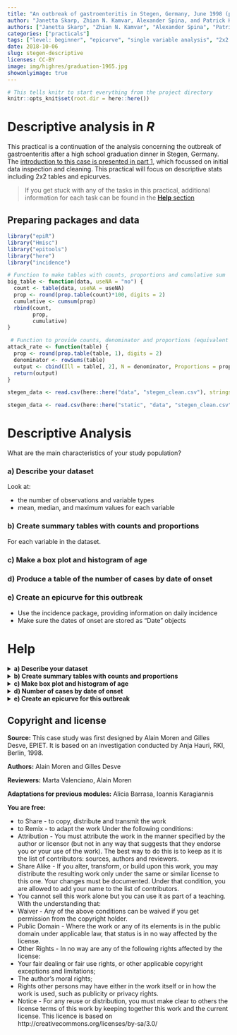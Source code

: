 ```yaml
---
title: "An outbreak of gastroenteritis in Stegen, Germany, June 1998 (part 2)"
author: "Janetta Skarp, Zhian N. Kamvar, Alexander Spina, and Patrick Keating"
authors: ["Janetta Skarp", "Zhian N. Kamvar", "Alexander Spina", "Patrick Keating"]
categories: ["practicals"]
tags: ["level: beginner", "epicurve", "single variable analysis", "2x2 tables", "reproducible research", "gastroenteritis"]
date: 2018-10-06
slug: stegen-descriptive
licenses: CC-BY
image: img/highres/graduation-1965.jpg
showonlyimage: true
---
```


```r
# This tells knitr to start everything from the project directory
knitr::opts_knit$set(root.dir = here::here())
```

# Descriptive analysis in *R*

This practical is a continuation of the analysis concerning the outbreak of gastroenteritis after a high school graduation dinner in Stegen, Germany. The [introduction to this case is presented in part 1](./stegen-introduction.html), which focussed on initial data inspection and cleaning. This practical will focus on descriptive stats including 2x2 tables and epicurves.

> If you get stuck with any of the tasks in this practical, additional information for each task can be found in the [**Help** section](#help) 

## Preparing packages and data

```r
library("epiR")
library("Hmisc")
library("epitools")
library("here")
library("incidence")
```

```r
# Function to make tables with counts, proportions and cumulative sum
big_table <- function(data, useNA = "no") {
  count <- table(data, useNA = useNA)
  prop <- round(prop.table(count)*100, digits = 2)
  cumulative <- cumsum(prop)
  rbind(count,
        prop,
        cumulative) 
}

 # Function to provide counts, denominator and proportions (equivalent of attack rate)
attack_rate <- function(table) {
  prop <- round(prop.table(table, 1), digits = 2)
  denominator <- rowSums(table) 
  output <- cbind(Ill = table[, 2], N = denominator, Proportions = prop[, 2])
  return(output)
}
```

```r
stegen_data <- read.csv(here::here("data", "stegen_clean.csv"), stringsAsFactors = FALSE)
```

```r
stegen_data <- read.csv(here::here("static", "data", "stegen_clean.csv"), stringsAsFactors = FALSE)
```

# Descriptive Analysis

What are the main characteristics of your study population?

### a) Describe your dataset
Look at: 

* the number of observations and variable types
* mean, median, and maximum values for each variable

### b) Create summary tables with counts and proportions
For each variable in the dataset.

### c) Make a box plot and histogram of age

### d) Produce a table of the number of cases by date of onset

### e) Create an epicurve for this outbreak

* Use the incidence package, providing information on daily incidence
* Make sure the dates of onset are stored as "Date" objects

# Help

<details style='display: inline;'>
<summary> <b> a) Describe your dataset </b> </summary>

You can view the structure of your data set using the following commands:

```r
# str provides an overview of the number of observations and variable types
str(stegen_data)

# summary provides mean, median and max values of your variables
summary(stegen_data)

# describe (from Hmisc package) provides no. of observations, missing values, unique levels of each variable
Hmisc::describe(stegen_data) 
```


"Summary" and "describe" can be applied to:  

* the whole dataset
* specific variables of interest  

In the example below we look at sex, age and pork in the **stegen_data** dataset. You can examine a variable within a dataset using the '`$`' sign followed by the variable name. 


```r
# table will give a very basic frequency table (counts), 
table(stegen_data$sex)

# summary gives the mean, median and max values of the specified variable
summary(stegen_data$age)

# describe gives the number of data points, missing values and number of categories
describe(stegen_data$pork)

```

</details>

<details style='display: inline;'>
<summary> <b> b) Create summary tables with counts and proportions </b> </summary>

We can create individual tables for each variable with the following steps:

```r
# Assign the counts of stegen_data$sex to the object "sex"
sex <- table(stegen_data$sex)

# Assign the proportion of stegen_data$sex to the object "prop" and round the values to 2 decimal places
prop <- round(prop.table(sex)*100, digits = 2)

# Assign the cumulative sum of stegen_data$sex to the object "cumul"
cumul <- cumsum(prop)

# Append/row bind the results of the three objects together and assign to the object table1
table1 <- rbind(sex,prop,cumul)
```

```r
table1
```

We could also use the big_table function (on page 2), which does all of the above steps in one line.

```r
big_table(stegen_data$sex)

big_table(stegen_data$beer)
```

We could use lapply to apply `big_table()` to each of our variables.

```r
# List the variables of interest and use c() to combine the elements into a vector
vars <- c("ill", "tira", "beer", "pork", "salmon")

lapply(stegen_data[, vars, drop = FALSE], FUN = big_table)
```

</details>

<details style='display: inline;'>
<summary> <b> c) Make box plot and histogram of age </b> </summary>

You can use the following to examine the age distribution among people who attended the party, as well as only those and who fell ill. 

```r
# Boxplot of the age of all who attended the party
boxplot(stegen_data$age)
```


```r
# Histogram of the ages of those who attended the party and who fell ill

# Here we use the hist function to plot the age of cases only (ill == 1)
# You will see that RStudio creates a jpeg file in your working directory with the above path and filename.
age_hist_all <- hist(stegen_data$age[stegen_data$ill == 1],
                     xlab = "Age",
                     ylab = "No. of cases",
                     main = "Histogram of the ages of cases")
```

```r
age_hist_all <- hist(stegen_data$age[stegen_data$ill == 1],
                     xlab = "Age",
                     ylab = "No. of cases",
                     main = "Histogram of the ages of cases")

```

If we believe that there are two identifiable age groups, then we can create a new age group variable using **one** of the following approaches:

```r
# by using ifelse (similar to Excel if statements)
stegen_data$agegroup <- ifelse(stegen_data$age >= 30, 1, 0)
```
```r
# Two alternative approaches
# The below are particularly useful when you want to create more than 2 categories
# by using cut
stegen_data$agegroup <- cut(stegen_data$age, c(0, 30, 150), labels = FALSE) - 1
# by using findInterval
stegen_data$agegroup <- findInterval(stegen_data$age, c(30, 150))
```

</details>

<details style='display: inline;'>
<summary> <b> d) Number of cases by date of onset </b> </summary>

You can produce summary tables by person and time (no place variable provided) using the big_table function.

```r
# Table 1: Descriptive epidemiology: Study population by sex
big_table(stegen_data$sex)

# Table 2: Descriptive epidemiology: Study population by age group
# useNA ="always" here allows you to see the proportion of NAs for this variable
big_table(stegen_data$agegroup, useNA = "always")

summary(stegen_data$age)

# Table 3: Descriptive epidemiology: Attack rate
big_table(stegen_data$ill)

# Table 4: Descriptive epidemiology: Cases by date of onset of illness
big_table(stegen_data$dateonset)
```

</details>

<details style='display: inline;'>
<summary> <b> e) Create an epicurve for this outbreak </b> </summary>

```r
# Make sure the dates are "Date" objects
stegen_data$dateonset <- as.Date(stegen_data$dateonset)

# Create the epicurve
stegen_incidence <- incidence::incidence(stegen_data$dateonset, interval = 1)
plot(stegen_incidence)
```

</details>

## Copyright and license

**Source:**
This case study was first designed by Alain Moren and Gilles Desve, EPIET. It is based on an investigation conducted by Anja Hauri, RKI, Berlin, 1998.

**Authors:**
Alain Moren and Gilles Desve

**Reviewers:**
Marta Valenciano, Alain Moren

**Adaptations for previous modules:**
Alicia Barrasa, Ioannis Karagiannis

**You are free:**

+ to Share - to copy, distribute and transmit the work
+ to Remix - to adapt the work
Under the following conditions:
+ Attribution - You must attribute the work in the manner specified by the author or licensor (but not in any way that suggests that they endorse you or your use of the work). The best way to do this is to keep as it is the list of contributors: sources, authors and reviewers.
+ Share Alike - If you alter, transform, or build upon this work, you may distribute the resulting work only under the same or similar license to this one. Your changes must be documented. Under that condition, you are allowed to add your name to the list of contributors.
+ You cannot sell this work alone but you can use it as part of a teaching.
With the understanding that:
+ Waiver - Any of the above conditions can be waived if you get permission from the copyright holder.
+ Public Domain - Where the work or any of its elements is in the public domain under applicable law, that status is in no way affected by the license.
+ Other Rights - In no way are any of the following rights affected by the license:
+ Your fair dealing or fair use rights, or other applicable copyright exceptions and limitations;
+ The author's moral rights;
+ Rights other persons may have either in the work itself or in how the work is used, such as publicity or privacy rights.
+ Notice - For any reuse or distribution, you must make clear to others the license terms of this work by keeping together this work and the current license.
This licence is based on http://creativecommons.org/licenses/by-sa/3.0/
